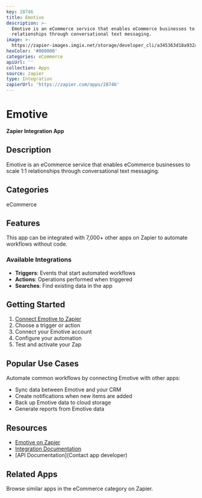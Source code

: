 ```yaml
---
key: 28746
title: Emotive
description: >-
  Emotive is an eCommerce service that enables eCommerce businesses to scale 1:1
  relationships through conversational text messaging.
image: >-
  https://zapier-images.imgix.net/storage/developer_cli/a345363d18a932a2d9c6e37f21c2491f.png?auto=format%2Ccompress&ixlib=python-3.0.0&q=50
hexColor: '#000000'
categories: eCommerce
apiUrl: ''
collection: Apps
source: zapier
type: Integration
zapierUrl: 'https://zapier.com/apps/28746'
---
```

# Emotive

**Zapier Integration App**

## Description

Emotive is an eCommerce service that enables eCommerce businesses to scale 1:1 relationships through conversational text messaging.

## Categories

eCommerce

## Features

This app can be integrated with 7,000+ other apps on Zapier to automate workflows without code.

### Available Integrations

- **Triggers**: Events that start automated workflows
- **Actions**: Operations performed when triggered
- **Searches**: Find existing data in the app

## Getting Started

1. [Connect Emotive to Zapier](https://zapier.com/apps/28746)
2. Choose a trigger or action
3. Connect your Emotive account
4. Configure your automation
5. Test and activate your Zap

## Popular Use Cases

Automate common workflows by connecting Emotive with other apps:

- Sync data between Emotive and your CRM
- Create notifications when new items are added
- Back up Emotive data to cloud storage
- Generate reports from Emotive data

## Resources

- [Emotive on Zapier](https://zapier.com/apps/28746)
- [Integration Documentation](https://zapier.com/apps/28746/integrations)
- [API Documentation](Contact app developer)

## Related Apps

Browse similar apps in the eCommerce category on Zapier.
